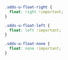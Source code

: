 <Meta title="Utilities/Utility Classes/Float" />


```css
.sdds-u-float-right {
  float: right !important;
}

.sdds-u-float-left {
  float: left !important;
}

.sdds-u-float-none {
  float: none !important;
}
```
